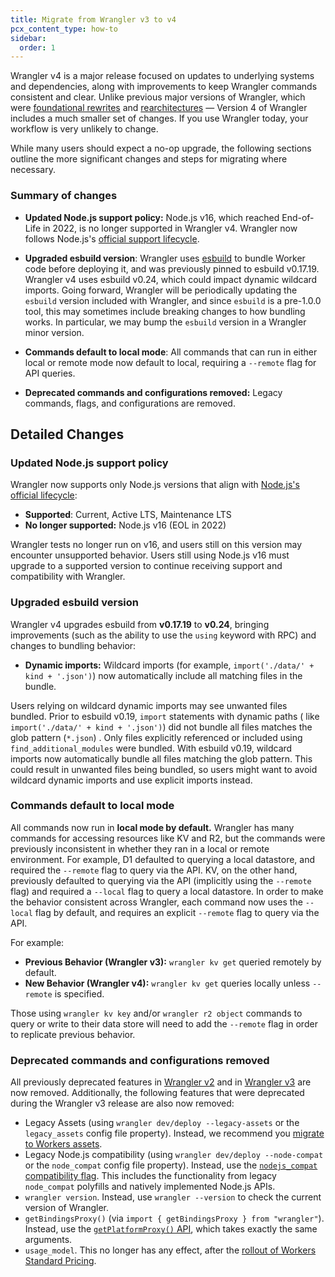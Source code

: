 ```yaml
---
title: Migrate from Wrangler v3 to v4
pcx_content_type: how-to
sidebar:
  order: 1
---
```


Wrangler v4 is a major release focused on updates to underlying systems and dependencies, along with improvements to keep Wrangler commands consistent and clear. Unlike previous major versions of Wrangler, which were [foundational rewrites](https://blog.cloudflare.com/wrangler-v2-beta/) and [rearchitectures](https://blog.cloudflare.com/wrangler3/) — Version 4 of Wrangler includes a much smaller set of changes. If you use Wrangler today, your workflow is very unlikely to change.

While many users should expect a no-op upgrade, the following sections outline the more significant changes and steps for migrating where necessary.

### Summary of changes

- **Updated Node.js support policy:**
  Node.js v16, which reached End-of-Life in 2022, is no longer supported in Wrangler v4. Wrangler now follows Node.js's [official support lifecycle](https://nodejs.org/en/about/previous-releases).

- **Upgraded esbuild version**: Wrangler uses [esbuild](https://esbuild.github.io/) to bundle Worker code before deploying it, and was previously pinned to esbuild v0.17.19. Wrangler v4 uses esbuild v0.24, which could impact dynamic wildcard imports. Going forward, Wrangler will be periodically updating the `esbuild` version included with Wrangler, and since `esbuild` is a pre-1.0.0 tool, this may sometimes include breaking changes to how bundling works. In particular, we may bump the `esbuild` version in a Wrangler minor version.

- **Commands default to local mode**: All commands that can run in either local or remote mode now default to local, requiring a `--remote` flag for API queries.

- **Deprecated commands and configurations removed:** Legacy commands, flags, and configurations are removed.

## Detailed Changes

### Updated Node.js support policy

Wrangler now supports only Node.js versions that align with [Node.js's official lifecycle](https://nodejs.org/en/about/previous-releases):

- **Supported**: Current, Active LTS, Maintenance LTS
- **No longer supported:** Node.js v16 (EOL in 2022)

Wrangler tests no longer run on v16, and users still on this version may encounter unsupported behavior. Users still using Node.js v16 must upgrade to a supported version to continue receiving support and compatibility with Wrangler.

### Upgraded esbuild version

Wrangler v4 upgrades esbuild from **v0.17.19** to **v0.24**, bringing improvements (such as the ability to use the `using` keyword with RPC) and changes to bundling behavior:

- **Dynamic imports:** Wildcard imports (for example, `import('./data/' + kind + '.json')`) now automatically include all matching files in the bundle.

Users relying on wildcard dynamic imports may see unwanted files bundled. Prior to esbuild v0.19, `import` statements with dynamic paths ( like `import('./data/' + kind + '.json')`) did not bundle all files matches the glob pattern (`*.json`) . Only files explicitly referenced or included using `find_additional_modules` were bundled. With esbuild v0.19, wildcard imports now automatically bundle all files matching the glob pattern. This could result in unwanted files being bundled, so users might want to avoid wildcard dynamic imports and use explicit imports instead.

### Commands default to local mode

All commands now run in **local mode by default.** Wrangler has many commands for accessing resources like KV and R2, but the commands were previously inconsistent in whether they ran in a local or remote environment. For example, D1 defaulted to querying a local datastore, and required the `--remote` flag to query via the API. KV, on the other hand, previously defaulted to querying via the API (implicitly using the `--remote` flag) and required a `--local` flag to query a local datastore. In order to make the behavior consistent across Wrangler, each command now uses the `--local` flag by default, and requires an explicit `--remote` flag to query via the API.

For example:

- **Previous Behavior (Wrangler v3):** `wrangler kv get` queried remotely by default.
- **New Behavior (Wrangler v4):** `wrangler kv get` queries locally unless `--remote` is specified.

Those using `wrangler kv key` and/or `wrangler r2 object` commands to query or write to their data store will need to add the `--remote` flag in order to replicate previous behavior.

### Deprecated commands and configurations removed

All previously deprecated features in [Wrangler v2](https://developers.cloudflare.com/workers/wrangler/deprecations/#wrangler-v2) and in [Wrangler v3](https://developers.cloudflare.com/workers/wrangler/deprecations/#wrangler-v3) are now removed. Additionally, the following features that were deprecated during the Wrangler v3 release are also now removed:

- Legacy Assets (using `wrangler dev/deploy --legacy-assets` or the `legacy_assets` config file property). Instead, we recommend you [migrate to Workers assets](https://developers.cloudflare.com/workers/static-assets/).
- Legacy Node.js compatibility (using `wrangler dev/deploy --node-compat` or the `node_compat` config file property). Instead, use the [`nodejs_compat` compatibility flag](https://developers.cloudflare.com/workers/runtime-apis/nodejs). This includes the functionality from legacy `node_compat` polyfills and natively implemented Node.js APIs.
- `wrangler version`. Instead, use `wrangler --version` to check the current version of Wrangler.
- `getBindingsProxy()` (via `import { getBindingsProxy } from "wrangler"`). Instead, use the [`getPlatformProxy()` API](https://developers.cloudflare.com/workers/wrangler/api/#getplatformproxy), which takes exactly the same arguments.
- `usage_model`. This no longer has any effect, after the [rollout of Workers Standard Pricing](https://blog.cloudflare.com/workers-pricing-scale-to-zero/).
